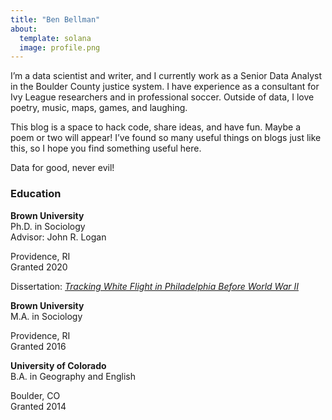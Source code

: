 ```yaml
---
title: "Ben Bellman"
about:
  template: solana
  image: profile.png
---
```


I'm a data scientist and writer, and I currently work as a Senior Data Analyst in the Boulder County justice system. I have experience as a consultant for Ivy League researchers and in professional soccer. Outside of data, I love poetry, music, maps, games, and laughing.

This blog is a space to hack code, share ideas, and have fun. Maybe a poem or two will appear! I've found so many useful things on blogs just like this, so I hope you find something useful here.

Data for good, never evil!

### Education

::: {.d-flex .justify-content-between}
<div>

**Brown University**\
Ph.D. in Sociology\
Advisor: John R. Logan

</div>

::: text-end
Providence, RI\
Granted 2020
:::
:::

Dissertation: [*Tracking White Flight in Philadelphia Before World War II*](https://repository.library.brown.edu/studio/item/bdr:1129230/)

::: {.d-flex .justify-content-between}
<div>

**Brown University**\
M.A. in Sociology\

</div>

::: text-end
Providence, RI\
Granted 2016
:::
:::

::: {.d-flex .justify-content-between}
<div>

**University of Colorado**\
B.A. in Geography and English

</div>

::: text-end
Boulder, CO\
Granted 2014
:::
:::
